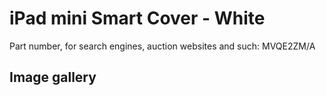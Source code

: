 # iPad mini Smart Cover - White

Part number, for search engines, auction websites and such: MVQE2ZM/A

## Image gallery

<div style={{ width: "768px" }}>
  <GalleryComponent
    images={[
      {
        original: "/everysource/MVQE2",
        thumbnail: "/everypreview/MVQE2",
      },
      {
        original: "/everysource/MVQE2_AV1_GOLD",
        thumbnail: "/everypreview/MVQE2_AV1_GOLD",
      },
      {
        original: "/everysource/MVQE2_AV1_SILVER",
        thumbnail: "/everypreview/MVQE2_AV1_SILVER",
      },
      {
        original: "/everysource/MVQE2_AV1_SPACE_GRAY",
        thumbnail: "/everypreview/MVQE2_AV1_SPACE_GRAY",
      },
      {
        original: "/everysource/MVQE2_AV2",
        thumbnail: "/everypreview/MVQE2_AV2",
      },
      {
        original: "/everysource/MVQE2_AV3",
        thumbnail: "/everypreview/MVQE2_AV3",
      }
    ]}
  />
</div>